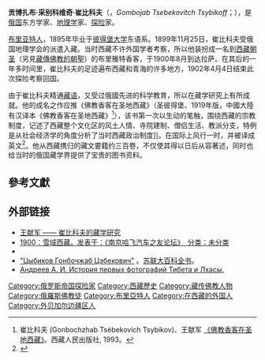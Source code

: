 {{Infobox Person
|name          = 贡博扎布·采别科维奇·崔比科夫<br><small>Гомбожаб Цэбекович Цыбиков</small>
|image         = [[File:Цыбиков_Гомбожаб.jpg|220px]]
|image_size    = 
|alt           = 
|caption       = 
|birth_name    = 
|birth_date    = {{Birth date|1873|04|20}}
|birth_place   = {{flag|Russian Empire}}[[外貝加爾州|外貝加爾州]]{{link-ru|烏爾達阿加|Сельское поселение «Урда-Ага»}}
|death_date    = {{Death date and age|1930|09|02|1873|04|20}} 
|death_place   = {{USSR}}[[布里亞特蘇維埃社會主義自治共和國|布里亞特蘇維埃社會主義自治共和國]][[阿金斯科耶|阿金斯科耶]]
|death_cause   = 
|resting_place = 
|resting_place_coordinates = <!-- {{coord|LAT|LONG|display=inline,title}} -->
|residence     = 
|nationality   = [[俄罗斯帝国|俄罗斯帝国]]
|ethnicity     = [[布里亚特人|布里亚特人]]
|citizenship   = 
|known_for     = 
|education     = 
|alma_mater    = [[圣彼得堡州立大学|圣彼得堡州立大学]]
|employer      = 
|occupation    = 
|years_active  = 
|home_town     = 
|religion      = [[格鲁派|格鲁派]] 
|awards        = 
|signature     = 
|footnotes     = 
|box_width     = 
}}
'''贡博扎布·采别科维奇·崔比科夫'''（{{lang-ru|'''Гомбожа́б Цэ́бекович Цы́биков'''}}，''Gombojab Tsebekovitch Tsybikoff''；{{bd|1873年|04月20日|1930年|09月20日|catIdx=Цы́биков}}），是[[俄国|俄国]]东方学家、[[地理学|地理学]]家、[[探险|探险]]家。

[[布里亚特人|布里亚特人]]，1895年毕业于[[圣彼得堡州立大学|彼得堡大学]]东语系。1899年11月25日，崔比科夫受俄国地理学会的派遣入藏。当时西藏不许外国学者考察，所以他装扮成一名到[[西藏朝圣|西藏朝圣]]（另見[[藏傳佛教的朝聖|藏傳佛教的朝聖]]）的布里雅特香客，于1900年8月到达拉萨。在其后的一年多时间里，崔比科夫的足迹遍布西藏和青海的许多地方，1902年4月4日结束此次探险考察回国。

由于崔比科夫精通[[藏语|藏语]]，又受过俄國先进的科学教育，所以在藏学研究上有所成就。他的成名之作应推《佛教香客在圣地西藏》（圣彼得堡、1919年版，中國大陸有汉译本《佛教香客在圣地西藏》<ref>崔比科夫 (Gonbochzhab Tsėbekovich Tsybikov)、王献军 [https://books.google.com/books?id=V88_AAAACAAJ 《佛教香客在圣地西藏》]。西藏人民出版社, 1993。{{ISBN|7-223-00475-4|9787223004756}}</ref>），该书第一次以生动的笔触，围绕西藏的宗教制度，记述了西藏整个文化区的风土人情、寺院建制、僧侣生活、教派分支，特例是从社会经济学的角度分析了当时西藏政治制度]]。在国际上风行一时，并被译成英文<ref name="Tsybikov2017">{{cite book
|author=Gombozhab T Tsybikov
|title=''A Buddhist Pilgrim at the Shrines of Tibet''
|url=https://books.google.com/books?id=FscgDgAAQBAJ
|date=13 February 2017|publisher=BRILL|isbn=978-90-04-33635-3}}</ref>。他从西藏携归的藏文要籍约三百卷，不仅使其得以日后从容著述，同时也给当时的俄国藏学界提供了宝贵的图书资料。

==參考文獻==
{{reflist}}

== 外部链接 ==
{{Commons|Category:Gombojab Tsybikov}}
* [http://www.cnki.com.cn/Article/CJFDTotal-XZMZ199201009.htm 王献军 —— 崔比科夫的藏学研究] {{Wayback|url=http://www.cnki.com.cn/Article/CJFDTotal-XZMZ199201009.htm |date=20170910180928 }}
* [http://www.xici.net/u10211332/d67974015.htm 1900：雪域西藏。发表于：《南京哈飞汽车之友论坛》　分类：未分类]
* {{cite wikisource|title=Lhasa and Central Tibet|wslanguage=en}}
* [http://bse.sci-lib.com/article121283.html "Цыбиков Гонбочжаб Цэбекович" ] {{Wayback|url=http://bse.sci-lib.com/article121283.html |date=20201024154851 }}。[[苏联大百科全书|苏联大百科全书]]。
* [http://www.geografia.ru/tibet-lhasa.html Андреев А. И. История первых фотографий Тибета и Лхасы.] {{Wayback|url=http://www.geografia.ru/tibet-lhasa.html |date=20201028002047 }}


{{DEFAULTSORT:Цыbиkoв, Гomboжab Цэbekoвич}}

[[Category:俄罗斯帝国探险家|Category:俄罗斯帝国探险家]]
[[Category:西藏歷史|Category:西藏歷史]]
[[Category:藏传佛教人物|Category:藏传佛教人物]]
[[Category:俄羅斯佛教徒|Category:俄羅斯佛教徒]]
[[Category:布里亞特人|Category:布里亞特人]]
[[Category:在西藏的外国人|Category:在西藏的外国人]]
[[Category:外贝加尔边疆区人|Category:外贝加尔边疆区人]]